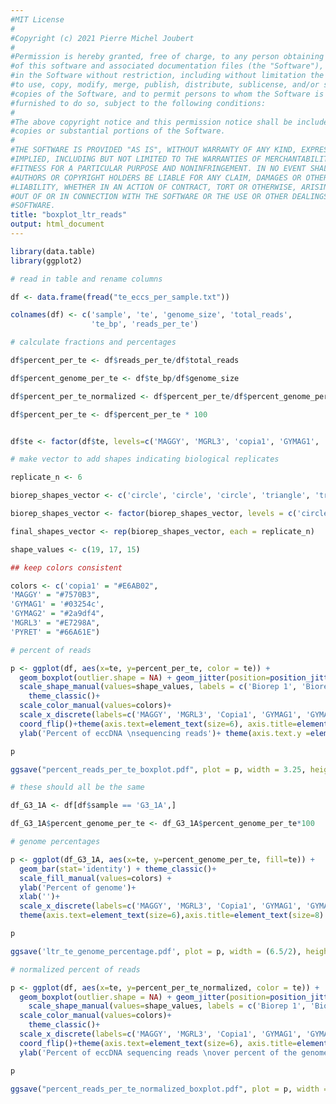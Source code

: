 ```yaml
---
#MIT License
#
#Copyright (c) 2021 Pierre Michel Joubert
#
#Permission is hereby granted, free of charge, to any person obtaining a copy
#of this software and associated documentation files (the "Software"), to deal
#in the Software without restriction, including without limitation the rights
#to use, copy, modify, merge, publish, distribute, sublicense, and/or sell
#copies of the Software, and to permit persons to whom the Software is
#furnished to do so, subject to the following conditions:
#
#The above copyright notice and this permission notice shall be included in all
#copies or substantial portions of the Software.
#
#THE SOFTWARE IS PROVIDED "AS IS", WITHOUT WARRANTY OF ANY KIND, EXPRESS OR
#IMPLIED, INCLUDING BUT NOT LIMITED TO THE WARRANTIES OF MERCHANTABILITY,
#FITNESS FOR A PARTICULAR PURPOSE AND NONINFRINGEMENT. IN NO EVENT SHALL THE
#AUTHORS OR COPYRIGHT HOLDERS BE LIABLE FOR ANY CLAIM, DAMAGES OR OTHER
#LIABILITY, WHETHER IN AN ACTION OF CONTRACT, TORT OR OTHERWISE, ARISING FROM,
#OUT OF OR IN CONNECTION WITH THE SOFTWARE OR THE USE OR OTHER DEALINGS IN THE
#SOFTWARE.
title: "boxplot_ltr_reads"
output: html_document
---
```


```r
library(data.table)
library(ggplot2)

# read in table and rename columns

df <- data.frame(fread("te_eccs_per_sample.txt"))

colnames(df) <- c('sample', 'te', 'genome_size', 'total_reads',
                  'te_bp', 'reads_per_te')

# calculate fractions and percentages

df$percent_per_te <- df$reads_per_te/df$total_reads

df$percent_genome_per_te <- df$te_bp/df$genome_size

df$percent_per_te_normalized <- df$percent_per_te/df$percent_genome_per_te

df$percent_per_te <- df$percent_per_te * 100


df$te <- factor(df$te, levels=c('MAGGY', 'MGRL3', 'copia1', 'GYMAG1', 'GYMAG2', 'PYRET'))

```

```r

# make vector to add shapes indicating biological replicates

replicate_n <- 6

biorep_shapes_vector <- c('circle', 'circle', 'circle', 'triangle', 'triangle', 'triangle', 'square', 'square')

biorep_shapes_vector <- factor(biorep_shapes_vector, levels = c('circle', 'triangle', 'square'))

final_shapes_vector <- rep(biorep_shapes_vector, each = replicate_n)

shape_values <- c(19, 17, 15)

## keep colors consistent

colors <- c('copia1' = "#E6AB02",
'MAGGY' = "#7570B3",
'GYMAG1' = '#03254c',
'GYMAG2' = "#2a9df4",
'MGRL3' = "#E7298A",
'PYRET' = "#66A61E")

# percent of reads

p <- ggplot(df, aes(x=te, y=percent_per_te, color = te)) + 
  geom_boxplot(outlier.shape = NA) + geom_jitter(position=position_jitter(0.2), aes(shape=final_shapes_vector)) +
  scale_shape_manual(values=shape_values, labels = c('Biorep 1', 'Biorep 2', 'Biorep 3')) +
    theme_classic()+
  scale_color_manual(values=colors)+
  scale_x_discrete(labels=c('MAGGY', 'MGRL3', 'Copia1', 'GYMAG1', 'GYMAG2', 'PYRET'))+ # order axis
  coord_flip()+theme(axis.text=element_text(size=6), axis.title=element_text(size=8), axis.title.y=element_blank(), legend.title=element_blank(), legend.position = "none")+
  ylab('Percent of eccDNA \nsequencing reads')+ theme(axis.text.y =element_text(face="italic"))

p

ggsave("percent_reads_per_te_boxplot.pdf", plot = p, width = 3.25, height = 3.5)

```

```r

# these should all be the same

df_G3_1A <- df[df$sample == 'G3_1A',]

df_G3_1A$percent_genome_per_te <- df_G3_1A$percent_genome_per_te*100

# genome percentages

p <- ggplot(df_G3_1A, aes(x=te, y=percent_genome_per_te, fill=te)) + 
  geom_bar(stat='identity') + theme_classic()+
  scale_fill_manual(values=colors) +
  ylab('Percent of genome')+
  xlab('')+
  scale_x_discrete(labels=c('MAGGY', 'MGRL3', 'Copia1', 'GYMAG1', 'GYMAG2', 'PYRET'))+ # reorder
  theme(axis.text=element_text(size=6),axis.title=element_text(size=8) , legend.position = 'none')+ theme(axis.text.x =element_text(face="italic"))

p

ggsave('ltr_te_genome_percentage.pdf', plot = p, width = (6.5/2), height = 2)


```

```r

# normalized percent of reads

p <- ggplot(df, aes(x=te, y=percent_per_te_normalized, color = te)) + 
  geom_boxplot(outlier.shape = NA) + geom_jitter(position=position_jitter(0.2), aes(shape=final_shapes_vector)) +
    scale_shape_manual(values=shape_values, labels = c('Biorep 1', 'Biorep 2', 'Biorep 3')) +
  scale_color_manual(values=colors)+
    theme_classic()+
  scale_x_discrete(labels=c('MAGGY', 'MGRL3', 'Copia1', 'GYMAG1', 'GYMAG2', 'PYRET'))+ # reorder
  coord_flip()+theme(axis.text=element_text(size=6), axis.title=element_text(size=8), axis.title.y=element_blank(), legend.title=element_blank(), legend.position = "none")+
  ylab('Percent of eccDNA sequencing reads \nover percent of the genome')+ theme(axis.text.y =element_text(face="italic"))

p

ggsave("percent_reads_per_te_normalized_boxplot.pdf", plot = p, width = 3.25, height = 3.5)

```

